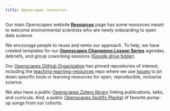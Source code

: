 ```yaml
---
title: Openscapes resources
---
```


Our main Openscapes website [**Resources**](https://www.openscapes.org/resources) page has some resources meant to welcome environmental scientists who are newly onboarding to open data science.

We encourage people to reuse and remix our approach. To help, we have created templates for our [**Openscapes Champions Lesson Series**](https://openscapes.github.io/series/) agendas, debriefs, and group coworking sessions ([Google drive folder](https://drive.google.com/drive/u/1/folders/1Iq8tj81TSfr-RstphVTZWoz783xpJMOb)).

Our [Openscapes GitHub Organization](https://github.com/openscapes) has pinned repositories of interest, including the [teaching-learning-resources](https://github.com/openscapes/teaching-learning-resources) repo where we use [Issues](https://github.com/openscapes/teaching-learning-resources/issues) to jot down specific tools or learning resources for open, reproducible, inclusive science.

We also have a public [Openscapes Zotero library](https://www.zotero.org/groups/4118402/openscapes/library) linking publications, talks, and curricula. And, a public [Openscapes Spotify Playlist](https://open.spotify.com/playlist/7rAl8ORlMJbqa9IylFhSwd?si=5042f14a9b8c4dcc&nd=1) of favorite pump-up songs from our cohorts.
